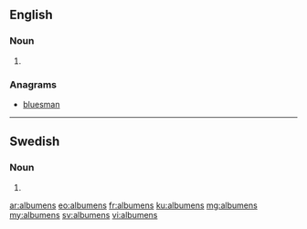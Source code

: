 ==English==

===Noun===
{{head|en|noun plural form}}

# {{plural of|albumen|lang=en}}

===Anagrams===
* [[bluesman#English|bluesman]]

----

==Swedish==

===Noun===
{{head|sv|noun form}}

# {{sv-noun-form-def-gen-pl|album}}

[[ar:albumens]]
[[eo:albumens]]
[[fr:albumens]]
[[ku:albumens]]
[[mg:albumens]]
[[my:albumens]]
[[sv:albumens]]
[[vi:albumens]]